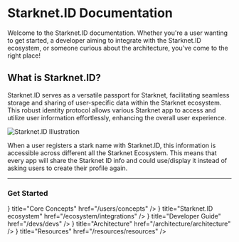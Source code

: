 # Starknet.ID Documentation

Welcome to the Starknet.ID documentation. Whether you're a user wanting to get started, a developer aiming to integrate with the Starknet.ID ecosystem, or someone curious about the architecture, you've come to the right place!

## What is Starknet.ID?

Starknet.ID serves as a versatile passport for Starknet, facilitating seamless storage and sharing of user-specific data within the Starknet ecosystem. This robust identity protocol allows various Starknet app to access and utilize user information effortlessly, enhancing the overall user experience.

![Starknet.ID Illustration](/illustrations/passportExplaination.webp)

When a user registers a stark name with Starknet.ID, this information is accessible across different all the Starknet Ecosystem. This means that every app will share the Starknet ID info and could use/display it instead of asking users to create their profile again.

---

### Get Started


<Cards>
  <Card
    icon={<GlobeIcon />}
    title="Core Concepts"
    href="/users/concepts"
  />
  <Card
    icon={<IdCardIcon />}
    title="Starknet.ID ecosystem"
    href="/ecosystem/integrations"
  />
  <Card
    icon={<LightningIcon />}
    title="Developer Guide"
    href="/devs/devs"
  />
  <Card
    icon={<GlobeIcon />}
    title="Architecture"
    href="/architecture/architecture"
  />
  <Card
    icon={<GlobeIcon />}
    title="Resources"
    href="/resources/resources"
  />
</Cards>